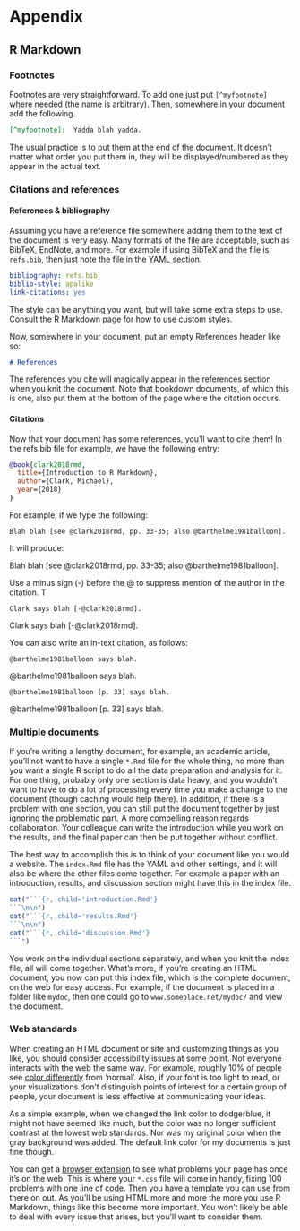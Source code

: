 # Appendix{#appendix}


## R Markdown

### Footnotes

Footnotes are very straightforward.  To add one just put `[^myfootnote]` where needed (the name is arbitrary). Then, somewhere in your document add the following.

```markdown
[^myfootnote]:  Yadda blah yadda.
```

The usual practice is to put them at the end of the document.  It doesn't matter what order you put them in, they will be displayed/numbered as they appear in the actual text.

### Citations and references


#### References & bibliography

Assuming you have a reference file somewhere adding them to the text of the document is very easy.  Many formats of the file are acceptable, such as BibTeX, EndNote, and more.  For example if using BibTeX and the file is `refs.bib`, then just note the file in the YAML section.

```yaml
bibliography: refs.bib
biblio-style: apalike
link-citations: yes
```

The style can be anything you want, but will take some extra steps to use.  Consult the R Markdown page for how to use custom styles.

Now, somewhere in your document, put an empty References header like so:

```markdown
# References
```

The references you cite will magically appear in the references section when you knit the document.  Note that <span class="emph">bookdown</span> documents, of which this is one, also put them at the bottom of the page where the citation occurs.

#### Citations

Now that your document has some references, you'll want to cite them! In the refs.bib file for example, we have the following entry:

```bibtex
@book{clark2018rmd,
  title={Introduction to R Markdown},
  author={Clark, Michael},
  year={2018}
}
```

For example, if we type the following:

`Blah blah [see @clark2018rmd, pp. 33-35; also @barthelme1981balloon].`

It will produce:

Blah blah [see @clark2018rmd, pp. 33-35; also @barthelme1981balloon].


Use a minus sign (-) before the @ to suppress mention of the author in the citation. T

`Clark says blah [-@clark2018rmd].`

Clark says blah [-@clark2018rmd].

You can also write an in-text citation, as follows:

`@barthelme1981balloon says blah.`

@barthelme1981balloon says blah.

`@barthelme1981balloon [p. 33] says blah.`

@barthelme1981balloon [p. 33] says blah.


### Multiple documents

If you're writing a lengthy document, for example, an academic article, you'll not want to have a single `*.Rmd` file for the whole thing, no more than you want a single R script to do all the data preparation and analysis for it.  For one thing, probably only one section is data heavy, and you wouldn't want to have to do a lot of processing every time you make a change to the document (though caching would help there). In addition, if there is a problem with one section, you can still put the document together by just ignoring the problematic part.  A more compelling reason regards collaboration.  Your colleague can write the introduction while you work on the results, and the final paper can then be put together without conflict.

The best way to accomplish this is to think of your document like you would a website.  The `index.Rmd` file has the YAML and other settings, and it will also be where the other files come together.  For example a paper with an introduction, results, and discussion section might have this in the index file.

```r
cat("```{r, child='introduction.Rmd'}
```\n\n")
cat("```{r, child='results.Rmd'}
```\n\n")
cat("```{r, child='discussion.Rmd'}
```")
```

You work on the individual sections separately, and when you knit the index file, all will come together.  What's more, if you're creating an HTML document, you now can put this index file, which is the complete document, on the web for easy access.  For example, if the document is placed in a folder like `mydoc`, then one could go to `www.someplace.net/mydoc/` and view the document.

### Web standards

When creating an HTML document or site and customizing things as you like, you should consider accessibility issues at some point. Not everyone interacts with the web the same way. For example, roughly 10% of people see [color differently](https://en.wikipedia.org/wiki/Color_blindness) from 'normal'.  Also, if your font is too light to read, or your visualizations don't distinguish points of interest for a certain group of people, your document is less effective at communicating your ideas.

As a simple example, when we changed the link color to dodgerblue, it might not have seemed like much, but the color was no longer sufficient contrast at the lowest web standards.  Nor was my original color when the gray background was added.  The default link color for my documents is just fine though.

You can get a [browser extension](https://www.deque.com/axe/) to see what problems your page has once it's on the web.    This is where your `*.css` file will come in handy, fixing 100 problems with one line of code.  Then you have a template you can use from there on out.  As you'll be using HTML more and more the more you use R Markdown, things like this become more important.  You won't likely be able to deal with every issue that arises, but you'll want to consider them.

